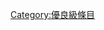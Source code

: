 {{catmore1|[[Wikipedia:概率与统计专题|Wikipedia:概率与统计专题]]}}
{{Articles by Quality|topic=概率与统计|project=概率与统计|format=toc}}
{{Wikipedia category}}
{{emptycat}}

[[Category:優良級條目|Category:優良級條目]]